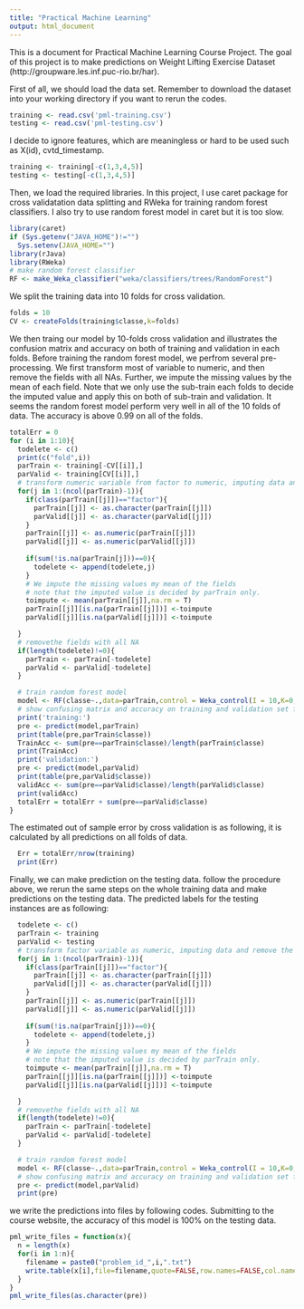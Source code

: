 ---
title: "Practical Machine Learning"
output: html_document
---

This is a document for Practical Machine Learning Course Project. The goal of this project is to make predictions on Weight Lifting Exercise Dataset (http://groupware.les.inf.puc-rio.br/har).

First of all, we should load the data set. Remember to download the dataset into your working directory if you want to rerun the codes.

```{r,cache=TRUE}
training <- read.csv('pml-training.csv')
testing <- read.csv('pml-testing.csv')
```

I decide to ignore features, which are meaningless or hard to be used such as X(id), cvtd_timestamp.
```{r}
training <- training[-c(1,3,4,5)]
testing <- testing[-c(1,3,4,5)]
```

Then, we load the required libraries. In this project, I use caret package for cross validatation data splitting and RWeka for training random forest classifiers. I also try to use random forest model in caret but it is too slow.
```{r,warning=FALSE}
library(caret)
if (Sys.getenv("JAVA_HOME")!="")
  Sys.setenv(JAVA_HOME="")
library(rJava)
library(RWeka)
# make random forest classifier
RF <- make_Weka_classifier("weka/classifiers/trees/RandomForest")
```

We split the training data into 10 folds for cross validation.
```{r,warning=FALSE}
folds = 10
CV <- createFolds(training$classe,k=folds)
```

We then traing our model by 10-folds cross validation and illustrates the confusion matrix and accuracy on both of training and validation in each folds. Before training the random forest model, we perfrom several pre-processing. We first transform most of variable to numeric, and then remove the fields with all NAs. Further, we impute the missing values by the mean of each field. Note that we only use the sub-train each folds to decide the imputed value and apply this on both of sub-train and validation. It seems the random forest model perform very well in all of the 10 folds of data. The accuracy is above 0.99 on all of the folds.

```{r,warning=FALSE,cache=TRUE}
totalErr = 0
for (i in 1:10){
  todelete <- c()
  print(c("fold",i))
  parTrain <- training[-CV[[i]],]
  parValid <- training[CV[[i]],]
  # transform numeric variable from factor to numeric, imputing data and remove the fields with all NA 
  for(j in 1:(ncol(parTrain)-1)){
    if(class(parTrain[[j]])=="factor"){
      parTrain[[j]] <- as.character(parTrain[[j]])
      parValid[[j]] <- as.character(parValid[[j]])
    }
    parTrain[[j]] <- as.numeric(parTrain[[j]])
    parValid[[j]] <- as.numeric(parValid[[j]])
    
    if(sum(!is.na(parTrain[j]))==0){
      todelete <- append(todelete,j)
    }
    # We impute the missing values my mean of the fields
    # note that the imputed value is decided by parTrain only.
    toimpute <- mean(parTrain[[j]],na.rm = T)
    parTrain[[j]][is.na(parTrain[[j]])] <-toimpute
    parValid[[j]][is.na(parValid[[j]])] <-toimpute

  }
  # removethe fields with all NA 
  if(length(todelete)!=0){
    parTrain <- parTrain[-todelete]
    parValid <- parValid[-todelete]
  }

  # train random forest model
  model <- RF(classe~.,data=parTrain,control = Weka_control(I = 10,K=0,S=1))
  # show confusing matrix and accuracy on training and validation set for each fold
  print('training:')
  pre <- predict(model,parTrain)
  print(table(pre,parTrain$classe))
  TrainAcc <- sum(pre==parTrain$classe)/length(parTrain$classe)
  print(TrainAcc)
  print('validation:')
  pre <- predict(model,parValid)
  print(table(pre,parValid$classe))
  validAcc <- sum(pre==parValid$classe)/length(parValid$classe)
  print(validAcc)  
  totalErr = totalErr + sum(pre==parValid$classe)
}
```

The estimated out of sample error by cross validation is as following, it is calculated by all predictions on all folds of data.
```{r}
  Err = totalErr/nrow(training)
  print(Err)
```


Finally, we can make prediction on the testing data. follow the procedure above, we rerun the same steps on the whole training data and make predictions on the testing data. The predicted labels for the testing instances are as following:

```{r,warning=FALSE,cache=TRUE,echo=FALSE}
  
  todelete <- c()
  parTrain <- training
  parValid <- testing
  # transform factor variable as numeric, imputing data and remove the fields with all NA 
  for(j in 1:(ncol(parTrain)-1)){
    if(class(parTrain[[j]])=="factor"){
      parTrain[[j]] <- as.character(parTrain[[j]])
      parValid[[j]] <- as.character(parValid[[j]])
    }
    parTrain[[j]] <- as.numeric(parTrain[[j]])
    parValid[[j]] <- as.numeric(parValid[[j]])
    
    if(sum(!is.na(parTrain[j]))==0){
      todelete <- append(todelete,j)
    }
    # We impute the missing values my mean of the fields
    # note that the imputed value is decided by parTrain only.
    toimpute <- mean(parTrain[[j]],na.rm = T)
    parTrain[[j]][is.na(parTrain[[j]])] <-toimpute
    parValid[[j]][is.na(parValid[[j]])] <-toimpute

  }
  # removethe fields with all NA 
  if(length(todelete)!=0){
    parTrain <- parTrain[-todelete]
    parValid <- parValid[-todelete]
  }

  # train random forest model
  model <- RF(classe~.,data=parTrain,control = Weka_control(I = 10,K=0,S=1))
  # show confusing matrix and accuracy on training and validation set for each fold
  pre <- predict(model,parValid)
  print(pre)
```

we write the predictions into files by following codes. Submitting to the course website, the accuracy of this model is 100% on the testing data.
```{r}
pml_write_files = function(x){
  n = length(x)
  for(i in 1:n){
    filename = paste0("problem_id_",i,".txt")
    write.table(x[i],file=filename,quote=FALSE,row.names=FALSE,col.names=FALSE)
  }
}
pml_write_files(as.character(pre))

```